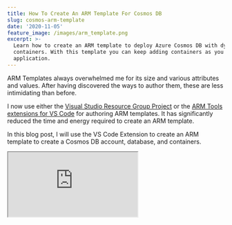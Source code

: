 ```yaml
---
title: How To Create An ARM Template For Cosmos DB
slug: cosmos-arm-template
date: '2020-11-05'
feature_image: /images/arm_template.png
excerpt: >-
  Learn how to create an ARM template to deploy Azure Cosmos DB with dynamic
  containers. With this template you can keep adding containers as you build the
  application.
---
```

ARM Templates always overwhelmed me for its size and various attributes and values. After having discovered the ways to author them, these are less intimidating than before.

I now use either the [Visual Studio Resource Group Project](https://docs.microsoft.com/en-us/azure/azure-resource-manager/templates/create-visual-studio-deployment-project?WT.mc_id=AZ-MVP-5003875) or the [ARM Tools extensions for VS Code](https://marketplace.visualstudio.com/items?itemName=msazurermtools.azurerm-vscode-tools) for authoring ARM templates. It has significantly reduced the time and energy required to create an ARM template.

In this blog post, I will use the VS Code Extension to create an ARM template to create a Cosmos DB account, database, and containers.

<iframe src="https://www.youtube.com/embed/p_vySBLni00" />

If you are new or getting started with Azure Cosmos DB, it's good to get an idea of the [Azure Cosmos DB resource model](https://docs.microsoft.com/en-us/azure/cosmos-db/account-databases-containers-items?WT.mc_id=AZ-MVP-5003875). To start using Azure Cosmos DB, we need to create an Azure Cosmos account (1), a database (2) in it, and containers (3) inside them. Below is a snapshot from the Azure Portal Data Explorer showing this hierarchy.

![](/images/cosmos_resource_model_hierarchy.jpg)

## ARM Template

In an empty working folder, let's create a new file for our ARM template and name it _azuredeploy.json_ (you can choose any name for the file, but will see later why I chose this specific name.). Once you have the VS Code extension for ARM Template installed, open your working folder/file in VS Code editor.

> **NOTE:** The template snippets generated by the plugin are a few versions behind and also generates some defaults which can be safely removed. You can manually update the versions and remove the un-necessary attributes. Check the comment by Mark Brown below for more details.

In an empty JSON file, typing `arm` or using the 'Trigger Suggest' (shortcut in VS Code; for me, it is Ctrl + Space) will show a list of scaffolding snippets to create an ARM template.

!['ARM Template scaffolding snippets in VS Code'](/images/cosmos_arm_template_vscode_new.jpg)

By selecting the arm! Snippet from the list scaffolds the [ARM template structure](https://docs.microsoft.com/en-us/azure/azure-resource-manager/templates/template-syntax?WT.mc_id=AZ-MVP-5003875#template-format).

We will now add the resources to deploy to the [Resources section](https://docs.microsoft.com/en-us/azure/azure-resource-manager/templates/template-syntax?WT.mc_id=AZ-MVP-5003875#resources).

We need to create the Cosmos account, the database, and containers within our template, as we saw earlier. The following scaffolding templates helps us to add them.

1.  arm-cosmos-account
2.  arm-cosmos-sql-database
3.  arm-cosmos-sql-container

![](/images/cosmos_arm_template_resources.jpg)

### Adding Resources

Let's see one of them in detail and how to create the resource with the snippet. Selecting the arm-cosmos-account will scaffold the template to create the Cosmos account.

Within the scaffolded section, it prompts you to specify the Cosmos DB account name. Since the account name will be different for different environments or apps, let's not hardcode the name in the template. We will use ARM template parameters to make this configurable.

### Using Parameters

ARM Parameters helps us make the template configurable. Parameters are added to the [Parameters section](https://docs.microsoft.com/en-us/azure/azure-resource-manager/templates/template-syntax?WT.mc_id=AZ-MVP-5003875#parameters) of the ARM template. Use the `new-parameter` snippet to add a new parameter to the template.

I have added a parameter accountName of type string. It specifies the Cosmos account name when we use the ARM template to deploy (more on that later).

![](/images/cosmos_arm_template_parameters.jpg)

Even though ARM templates are JSON files, it supports using expressions to extend the JSON values available within the template.

> Expressions start and end with brackets - \[ and \], and the value gets evaluated when we deploy the template.

ARM template supports a list of [standard template functions](https://docs.microsoft.com/en-us/azure/azure-resource-manager/templates/template-functions?WT.mc_id=AZ-MVP-5003875) that are automatically available for use within the template.

The [parameters function](https://docs.microsoft.com/en-us/azure/azure-resource-manager/templates/template-functions-deployment?WT.mc_id=AZ-MVP-5003875#parameters) is one of them and is used to retrieve the parameter value defined in the parameters section of the template. Using this function, we can specify the Azure Cosmos account name from the variable `accountName` that we just created.

```json
"resources": [
  {
    "name": "[parameters('accountName')]",
  }
]

```

Now that we have the account created let's create the database. using the `arm-cosmos-sql-database` template snippets. I have the database name (`databaseName`) as a parameter.

Here is how the template looks so far

```json
{
  "$schema": "https://schema.management.azure.com/schemas/2019-04-01/deploymentTemplate.json#",
  "contentVersion": "1.0.0.0",
  "parameters": {
    "location": {
      "type": "string",
      "defaultValue": "[resourceGroup().location]",
      "metadata": {
        "description": "Location for the Cosmos DB account."
      }
    },
    "accountName": {
      "type": "string",
      "defaultValue": "[concat('sql-', uniqueString(resourceGroup().id))]",
      "metadata": {
        "description": "Cosmos Account Name"
      }
    },
    "databaseName": {
      "type": "string",
      "defaultValue": "myDatabase",
      "metadata": {
        "description": "Database name"
      }
    }
  },
  "resources": [
    {
      "name": "[parameters('accountName')]",
      "type": "Microsoft.DocumentDB/databaseAccounts",
      "apiVersion": "2019-12-12",
      "location": "[parameters('location')]",
      "kind": "GlobalDocumentDB",
      "properties": {
        "consistencyPolicy": {
          "defaultConsistencyLevel": "Eventual",
          "maxStalenessPrefix": 1,
          "maxIntervalInSeconds": 5
        },
        "locations": [
          {
            "locationName": "[parameters('location')]",
            "failoverPriority": 0
          }
        ],
        "databaseAccountOfferType": "Standard",
        "enableAutomaticFailover": false
      }
    },
    {
      "type": "Microsoft.DocumentDB/databaseAccounts/apis/databases",
      "name": "[concat( parameters('accountName'), '/sql/', parameters('databaseName'))]",
      "apiVersion": "2016-03-31",
      "dependsOn": [
        "[resourceId('Microsoft.DocumentDB/databaseAccounts/', parameters('accountName'))]"
      ],
      "properties": {
        "resource": {
          "id": "[parameters('databaseName')]"
        },
        "options": {
          "throughput": 400
        }
      }
    }
  ]
}

```

## Adding Dynamic Containers

A container is the unit of scalability in an Azure Cosmos container, and it is a schema-agnostic container of items. Items added to the containers and automatically grouped into partitions based on the partition key.

The bare minimum to create a container is the name and a partition key. When adding an item to the container, it must have an id property or will be auto-generated.

To add one container to the template, we can use the `arm-cosmos-sql-container` snippet. To create a container specify the appropriate `accountName`, `databaseName` and the `containerName.`

> But we rarely want only one container inside our Cosmos database. Often we want multiple of them.

Let's define a parameter to hold the containers and the related properties. For multiple containers, we will define an object array as below.

```json
"containers": {
  "value": [
    {
      "name": "MyContainer1",
      "partitionKey": "/partitionKey1"
    },
    {
      "name": "MyContainer2",
      "partitionKey": "/partitionKey2"
    }
  ]
}

```

It specifies an array object, which has a `name` and `parititionKey` property. You can extend this if you want to set more properties on the container.

When we create the template, we need to iterate through the array and create a new container for each object, using the appropriate key and partitionKey.

The [copy element lets us do Resource iterations](https://docs.microsoft.com/en-us/azure/azure-resource-manager/templates/copy-resources?WT.mc_id=AZ-MVP-5003875) in ARM templates.

In the containers section of the resources, the copy section can be used as below to repeat it based on the `containers` parameter. Using the [copyIndex](https://docs.microsoft.com/en-us/azure/azure-resource-manager/templates/template-functions-numeric?WT.mc_id=AZ-MVP-5003875#copyindex) function, values can be referenced from the array property.

In the example below, the container name and the partition key is set using that. This section is repeated based on the number of objects in the `containers` parameter - `"count": "[length(parameters('containers'))]"`

```json
{
  "type": "Microsoft.DocumentDb/databaseAccounts/apis/databases/containers",
  "name": "[concat(parameters('accountName'), '/sql/', parameters('databaseName'), '/', parameters('containers')[copyIndex()].name)]",
  "copy": {
    "name": "ContainerCopy",
    "count": "[length(parameters('containers'))]"
  },
  "apiVersion": "2016-03-31",
  "dependsOn": [
    "[resourceId('Microsoft.DocumentDB/databaseAccounts/apis/databases', parameters('accountName'), 'sql', parameters('databaseName'))]"
  ],
  "properties": {
    "resource": {
      "id": "[parameters('containers')[copyIndex()].name]",
      "partitionKey": {
        "paths": ["[parameters('containers')[copyIndex()].partitionKey]"],
        "kind": "hash"
      },
      "indexingPolicy": {
        "indexingMode": "consistent"
      }
    }
  }
}

```

## **ARM Template Parameters File**

Rather than passing parameters inline when running the ARM template, it's easier to use a JSON parameter file. You can find more details of the [parameter file and the format here.](https://docs.microsoft.com/en-us/azure/azure-resource-manager/templates/parameter-files?WT.mc_id=AZ-MVP-5003875#parameter-file)

With the VS Code extension, it is easier to create this file. It prompts an option above the ARM template file's parameters section, as shown below, to '_Select or create a parameter file_'.

![](/images/cosmos_arm_parameters.jpg)

It supports creating a new parameter file or choosing an existing one from disk. Selecting '_New'_ prompts to select specific parameters or parameters defined in the template and then allows you to save the file to disk.

Below is the parameter file for the Cosmos ARM template we created. You can name this however you like; I have it as _azuredeploy.parameters.json_

```json
{
  "$schema": "https://schema.management.azure.com/schemas/2019-04-01/deploymentParameters.json#",
  "contentVersion": "1.0.0.0",
  "parameters": {
    "accountName": {
      "value": "uniquecosmosaccountname"
    },
    "databaseName": {
      "value": "MyDatabase"
    },
    "containers": {
      "value": [
        {
          "name": "MyContainer1",
          "partitionKey": "/partitionKey1"
        },
        {
          "name": "MyContainer2",
          "partitionKey": "/partitionKey2"
        }
      ]
    }
  }
}

```

## **Deploying ARM Template**

There are multiple ways you can deploy the ARM template.

If you prefer to use the UI, the Azure Portal allows this under the '[Deploy a custom template](https://docs.microsoft.com/en-us/azure/azure-resource-manager/templates/quickstart-create-templates-use-the-portal?WT.mc_id=AZ-MVP-5003875#edit-and-deploy-the-template)\` option. It allows us to deploy an ARM template and specify parameters.

Alternatively, you can use [PowerShell scripts](https://docs.microsoft.com/en-us/azure/azure-resource-manager/templates/deploy-powershell?WT.mc_id=AZ-MVP-5003875) or Azure CLI to deploy too. Below is an example of using the CLI to deploy.

```json
az login
az group create --name "Delete" --location "Australia East"
az deployment group create --resource-group Delete --template-file .\azuredeploy.json --parameters azuredeploy.parameters.json

```

When executing deployment scripts, you can choose [mode](https://docs.microsoft.com/en-us/cli/azure/group/deployment?view=azure-cli-latest?WT.mc_id=AZ-MVP-5003875#az_group_deployment_create-optional-parameters) between 'Incremental' or 'Complete'. By default, it is Incremental, which only adds resources to resource groups. So if a resource already exists, it skips and goes to the next resource in the template.

You can run the same script above by adding more containers to the array object each time, and it will incrementally create the new container to the same cosmos account and database. It is helpful when you are adding new containers throughout your application development lifetime.

ARM templates can be used in Build/Deploy pipelines, and you can automate creating resources for different environments (DEV, TEST, UAT, PROD, etc.).

<iframe src="https://www.youtube.com/embed/3IRwtbGlshk" />

## [Azure Quickstart Templates](https://github.com/Azure/azure-quickstart-templates/tree/master/101-cosmosdb-sql-multiple-containers)

[Azure Resource Manager Quickstart Templates](https://azure.microsoft.com/en-au/resources/templates/) is a collection of community-contributed templates to deploy Azure resources quickly. The template code for these templates are available in this [GitHub repository](https://github.com/Azure/azure-quickstart-templates).

The Cosmos ARM template we created in this post is [available in the repository for you to use](https://github.com/Azure/azure-quickstart-templates/tree/master/101-cosmosdb-sql-multiple-containers). The template has a few files [naming conventions and specific other requirements](https://github.com/Azure/azure-quickstart-templates/blob/master/1-CONTRIBUTION-GUIDE/README.md#contribution-guide), which is why I named the files as azuredeploy.json and azuredeploy.parameters.json.

I hope you now have a good understanding of creating an ARM template in general and using that to deploy resources for your application. Sound off in the comments!
